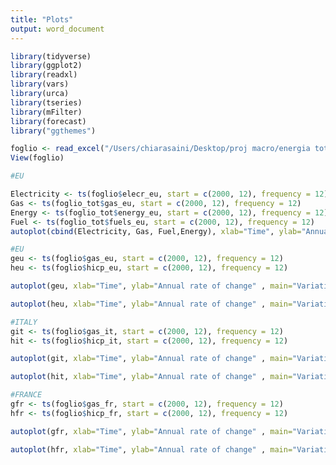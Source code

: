 ```yaml
---
title: "Plots"
output: word_document
---
```


```r
library(tidyverse)
library(ggplot2)
library(readxl)
library(vars)
library(urca)
library(tseries)
library(mFilter)
library(forecast)
library("ggthemes") 
```


```r
foglio <- read_excel("/Users/chiarasaini/Desktop/proj macro/energia tot EU.xlsx")
View(foglio)
```


```r
#EU

Electricity <- ts(foglio$elecr_eu, start = c(2000, 12), frequency = 12)
Gas <- ts(foglio_tot$gas_eu, start = c(2000, 12), frequency = 12)
Energy <- ts(foglio_tot$energy_eu, start = c(2000, 12), frequency = 12)
Fuel <- ts(foglio_tot$fuels_eu, start = c(2000, 12), frequency = 12)
autoplot(cbind(Electricity, Gas, Fuel,Energy), xlab="Time", ylab="Annual rate of change" , main="Variation of energy prices from 2000 to 2022, EU") + theme_economist()
```

```r
#EU
geu <- ts(foglio$gas_eu, start = c(2000, 12), frequency = 12)
heu <- ts(foglio$hicp_eu, start = c(2000, 12), frequency = 12)

autoplot(geu, xlab="Time", ylab="Annual rate of change" , main="Variation of gas prices from 2000 to 2022, EU", colour = 'gray48', size = 1)+ theme_economist()

autoplot(heu, xlab="Time", ylab="Annual rate of change" , main="Variation of inflation rate from 2000 to 2022, EU", colour = 'black',  size = 1)+ theme_economist()
```


```r
#ITALY
git <- ts(foglio$gas_it, start = c(2000, 12), frequency = 12)
hit <- ts(foglio$hicp_it, start = c(2000, 12), frequency = 12)

autoplot(git, xlab="Time", ylab="Annual rate of change" , main="Variation of gas prices from 2000 to 2022, Italy", colour = 'seagreen3', size=1)+ theme_economist()

autoplot(hit, xlab="Time", ylab="Annual rate of change" , main="Variation of inflation rate from 2000 to 2022, Italy", colour = 'seagreen', size=1)+ theme_economist()

```


```r
#FRANCE
gfr <- ts(foglio$gas_fr, start = c(2000, 12), frequency = 12)
hfr <- ts(foglio$hicp_fr, start = c(2000, 12), frequency = 12)

autoplot(gfr, xlab="Time", ylab="Annual rate of change" , main="Variation of gas prices from 2000 to 2022, France", colour = 'orange', size=1)+ theme_economist()

autoplot(hfr, xlab="Time", ylab="Annual rate of change" , main="Variation of inflation rate from 2000 to 2022, France", colour = 'salmon', size=1)+ theme_economist()

```



